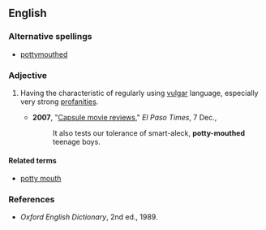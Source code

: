 ==English==

===Alternative spellings===
*[[pottymouthed]]

===Adjective===
{{en-adj|pos=[[potty]]-[[mouthed]]}}

#{{context|informal}} Having the characteristic of regularly using [[vulgar]] language, especially very strong [[profanity|profanities]].
#*'''2007''', "[http://www.elpasotimes.com/tiempo/ci_7651630 Capsule movie reviews]," ''El Paso Times'', 7 Dec.,
#*:It also tests our tolerance of smart-aleck, '''potty-mouthed''' teenage boys.

====Related terms====
*[[potty mouth]]

===References===
*''Oxford English Dictionary'', 2nd ed., 1989.